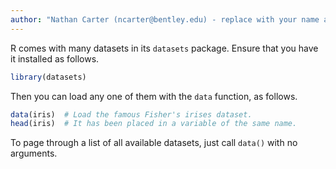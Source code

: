 ```yaml
---
author: "Nathan Carter (ncarter@bentley.edu) - replace with your name and email"
---
```


R comes with many datasets in its `datasets` package.
Ensure that you have it installed as follows.

```r
library(datasets)
```

Then you can load any one of them with the `data` function, as follows.

```r
data(iris)  # Load the famous Fisher's irises dataset.
head(iris)  # It has been placed in a variable of the same name.
```

To page through a list of all available datasets, just call `data()` with no arguments.

